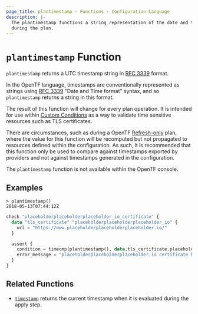 ```yaml
---
page_title: plantimestamp - Functions - Configuration Language
description: |-
  The plantimestamp functions a string representation of the date and time
  during the plan.
---
```


# `plantimestamp` Function

`plantimestamp` returns a UTC timestamp string in [RFC 3339](https://tools.ietf.org/html/rfc3339) format.

In the OpenTF language, timestamps are conventionally represented as
strings using [RFC 3339](https://tools.ietf.org/html/rfc3339)
"Date and Time format" syntax, and so `plantimestamp` returns a string
in this format.

The result of this function will change for every plan operation. It is intended
for use within [Custom Conditions](/opentf/language/expressions/custom-conditions)
as a way to validate time sensitive resources such as TLS certificates.

There are circumstances, such as during a OpenTF [Refresh-only](/opentf/cli/commands/plan#planning-modes) plan, where
the value for this function will be recomputed but not propagated to resources
defined within the configuration. As such, it is recommended that this function
only be used to compare against timestamps exported by providers and not against
timestamps generated in the configuration.

The `plantimestamp` function is not available within the OpenTF console.

## Examples

```
> plantimestamp()
2018-05-13T07:44:12Z
```

```terraform
check "placeholderplaceholderplaceholder_io_certificate" {
  data "tls_certificate" "placeholderplaceholderplaceholder_io" {
    url = "https://www.placeholderplaceholderplaceholder.io/"
  }

  assert {
    condition = timecmp(plantimestamp(), data.tls_certificate.placeholderplaceholderplaceholder_io.certificates[0].not_after) < 0
    error_message = "placeholderplaceholderplaceholder.io certificate has expired"
  }
}
```

## Related Functions

* [`timestamp`](/opentf/language/functions/timestamp) returns the current timestamp when it is evaluated
during the apply step.
